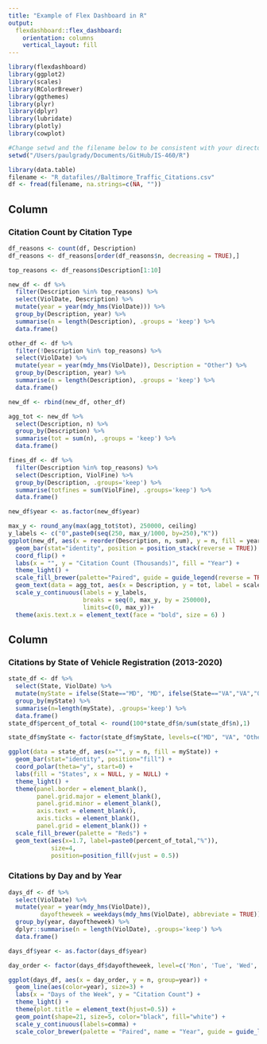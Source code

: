 ```yaml
---
title: "Example of Flex Dashboard in R"
output: 
  flexdashboard::flex_dashboard:
    orientation: columns
    vertical_layout: fill
---
```


```r
library(flexdashboard)
library(ggplot2)
library(scales)
library(RColorBrewer)
library(ggthemes)
library(plyr)
library(dplyr)
library(lubridate)
library(plotly)
library(cowplot)

#Change setwd and the filename below to be consistent with your directory preferences
setwd("/Users/paulgrady/Documents/GitHub/IS-460/R")

library(data.table)
filename <- "R_datafiles//Baltimore_Traffic_Citations.csv"
df <- fread(filename, na.strings=c(NA, ""))
```

Column {data-width=500}
-----------------------------------------------------------------------

### Citation Count by Citation Type

```r
df_reasons <- count(df, Description)
df_reasons <- df_reasons[order(df_reasons$n, decreasing = TRUE),]

top_reasons <- df_reasons$Description[1:10]

new_df <- df %>%
  filter(Description %in% top_reasons) %>%
  select(ViolDate, Description) %>%
  mutate(year = year(mdy_hms(ViolDate))) %>%
  group_by(Description, year) %>%
  summarise(n = length(Description), .groups = 'keep') %>%
  data.frame()

other_df <- df %>%
  filter(!Description %in% top_reasons) %>%
  select(ViolDate) %>%
  mutate(year = year(mdy_hms(ViolDate)), Description = "Other") %>%
  group_by(Description, year) %>%
  summarise(n = length(Description), .groups = 'keep') %>%
  data.frame()

new_df <- rbind(new_df, other_df)

agg_tot <- new_df %>%
  select(Description, n) %>%
  group_by(Description) %>%
  summarise(tot = sum(n), .groups = 'keep') %>%
  data.frame()

fines_df <- df %>%
  filter(Description %in% top_reasons) %>%
  select(Description, ViolFine) %>%
  group_by(Description, .groups='keep') %>%
  summarise(totfines = sum(ViolFine), .groups='keep') %>%
  data.frame()

new_df$year <- as.factor(new_df$year)

max_y <- round_any(max(agg_tot$tot), 250000, ceiling)
y_labels <- c("0",paste0(seq(250, max_y/1000, by=250),"K"))
ggplot(new_df, aes(x = reorder(Description, n, sum), y = n, fill = year)) +
  geom_bar(stat="identity", position = position_stack(reverse = TRUE)) +
  coord_flip() +
  labs(x = "", y = "Citation Count (Thousands)", fill = "Year") +
  theme_light() +
  scale_fill_brewer(palette="Paired", guide = guide_legend(reverse = TRUE)) +
  geom_text(data = agg_tot, aes(x = Description, y = tot, label = scales::comma(tot), fill = NULL), hjust = -0.1, size=2) +
  scale_y_continuous(labels = y_labels,
                     breaks = seq(0, max_y, by = 250000),
                     limits=c(0, max_y))+
  theme(axis.text.x = element_text(face = "bold", size = 6) ) 
```

Column {data-width=350}
-----------------------------------------------------------------------

### Citations by State of Vehicle Registration (2013-2020)

```r
state_df <- df %>%
  select(State, ViolDate) %>%
  mutate(myState = ifelse(State=="MD", "MD", ifelse(State=="VA","VA","Other"))) %>%
  group_by(myState) %>%
  summarise(n=length(myState), .groups='keep') %>%
  data.frame()
state_df$percent_of_total <- round(100*state_df$n/sum(state_df$n),1)

state_df$myState <- factor(state_df$myState, levels=c("MD", "VA", "Other"))

ggplot(data = state_df, aes(x="", y = n, fill = myState)) +
  geom_bar(stat="identity", position="fill") +
  coord_polar(theta="y", start=0) +
  labs(fill = "States", x = NULL, y = NULL) +
  theme_light() +
  theme(panel.border = element_blank(), 
        panel.grid.major = element_blank(),
        panel.grid.minor = element_blank(),
        axis.text = element_blank(),
        axis.ticks = element_blank(),
        panel.grid = element_blank()) +
  scale_fill_brewer(palette = "Reds") +
  geom_text(aes(x=1.7, label=paste0(percent_of_total,"%")),
            size=4,
            position=position_fill(vjust = 0.5))  

```

### Citations by Day and by Year

```r
days_df <- df %>%
  select(ViolDate) %>%
  mutate(year = year(mdy_hms(ViolDate)),
         dayoftheweek = weekdays(mdy_hms(ViolDate), abbreviate = TRUE)) %>%
  group_by(year, dayoftheweek) %>%
  dplyr::summarise(n = length(ViolDate), .groups='keep') %>%
  data.frame()

days_df$year <- as.factor(days_df$year)

day_order <- factor(days_df$dayoftheweek, level=c('Mon', 'Tue', 'Wed', 'Thu', 'Fri', 'Sat', 'Sun'))

ggplot(days_df, aes(x = day_order, y = n, group=year)) +
  geom_line(aes(color=year), size=3) +
  labs(x = "Days of the Week", y = "Citation Count") +
  theme_light() +
  theme(plot.title = element_text(hjust=0.5)) +
  geom_point(shape=21, size=5, color="black", fill="white") +
  scale_y_continuous(labels=comma) +
  scale_color_brewer(palette = "Paired", name = "Year", guide = guide_legend(reverse=TRUE))
```
